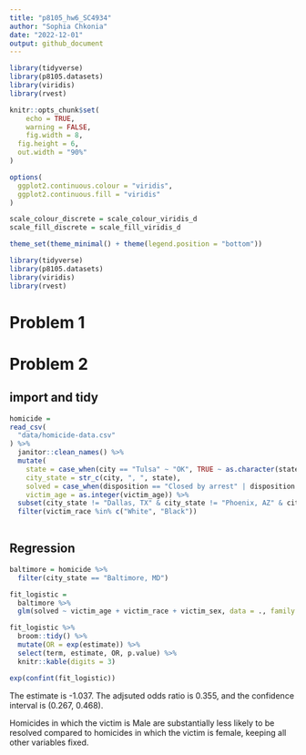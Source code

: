 ```yaml
---
title: "p8105_hw6_SC4934"
author: "Sophia Chkonia"
date: "2022-12-01"
output: github_document
---
```


```r
library(tidyverse)
library(p8105.datasets)
library(viridis)
library(rvest)

knitr::opts_chunk$set(
	echo = TRUE,
	warning = FALSE,
	fig.width = 8, 
  fig.height = 6,
  out.width = "90%"
)

options(
  ggplot2.continuous.colour = "viridis",
  ggplot2.continuous.fill = "viridis"
)

scale_colour_discrete = scale_colour_viridis_d
scale_fill_discrete = scale_fill_viridis_d

theme_set(theme_minimal() + theme(legend.position = "bottom"))
```


```r
library(tidyverse)
library(p8105.datasets)
library(viridis)
library(rvest)
```

# Problem 1

# Problem 2

## import and tidy

```r
homicide = 
read_csv(
  "data/homicide-data.csv"
) %>% 
  janitor::clean_names() %>% 
  mutate(
    state = case_when(city == "Tulsa" ~ "OK", TRUE ~ as.character(state)),
    city_state = str_c(city, ", ", state),
    solved = case_when(disposition == "Closed by arrest" | disposition == "Closed without arrest" ~                        1, disposition == "Open/No arrest" ~ 0 ),
    victim_age = as.integer(victim_age)) %>% 
  subset(city_state != "Dallas, TX" & city_state != "Phoenix, AZ" & city_state != "Kansas City, MO") %>% 
  filter(victim_race %in% c("White", "Black"))
  
```


## Regression 

```r
baltimore = homicide %>% 
  filter(city_state == "Baltimore, MD")

fit_logistic = 
  baltimore %>% 
  glm(solved ~ victim_age + victim_race + victim_sex, data = ., family = binomial()) 

fit_logistic %>% 
  broom::tidy() %>% 
  mutate(OR = exp(estimate)) %>% 
  select(term, estimate, OR, p.value) %>% 
  knitr::kable(digits = 3) 

exp(confint(fit_logistic))

```

The estimate is -1.037. 
The adjsuted odds ratio is 0.355, and the confidence interval is (0.267, 0.468). 

Homicides in which the victim is Male are substantially less likely to be resolved compared 
to homicides in which the victim is female, keeping all other variables fixed.  

